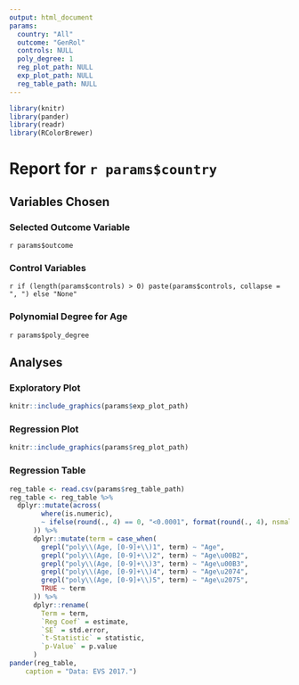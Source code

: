 ```yaml
---
output: html_document 
params:
  country: "All"
  outcome: "GenRol"
  controls: NULL
  poly_degree: 1
  reg_plot_path: NULL
  exp_plot_path: NULL
  reg_table_path: NULL
---
```

```r
library(knitr)
library(pander)
library(readr)
library(RColorBrewer)
```

# Report for `r params$country`

## Variables Chosen
### Selected Outcome Variable
`r params$outcome`

### Control Variables
`r if (length(params$controls) > 0) paste(params$controls, collapse = ", ") else "None"`

### Polynomial Degree for Age
`r params$poly_degree`

## Analyses
### Exploratory Plot 
```r
knitr::include_graphics(params$exp_plot_path)
```

### Regression Plot
```r
knitr::include_graphics(params$reg_plot_path) 
```

### Regression Table
```r
reg_table <- read.csv(params$reg_table_path) 
reg_table <- reg_table %>% 
  dplyr::mutate(across(
        where(is.numeric), 
        ~ ifelse(round(., 4) == 0, "<0.0001", format(round(., 4), nsmall = 4))
      )) %>%
      dplyr::mutate(term = case_when(
        grepl("poly\\(Age, [0-9]+\\)1", term) ~ "Age",
        grepl("poly\\(Age, [0-9]+\\)2", term) ~ "Age\u00B2",
        grepl("poly\\(Age, [0-9]+\\)3", term) ~ "Age\u00B3", 
        grepl("poly\\(Age, [0-9]+\\)4", term) ~ "Age\u2074", 
        grepl("poly\\(Age, [0-9]+\\)5", term) ~ "Age\u2075",
        TRUE ~ term
      )) %>%
      dplyr::rename(
        Term = term,
        `Reg Coef` = estimate,
        `SE` = std.error,
        `t-Statistic` = statistic,
        `p-Value` = p.value
      )
pander(reg_table,
    caption = "Data: EVS 2017.")
```




